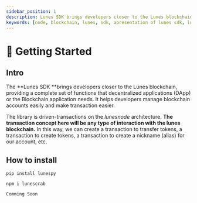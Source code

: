```yaml
---
sidebar_position: 1
description: Lunes SDK brings developers closer to the Lunes blockchain
keywords: [node, blockchain, lunes, sdk, apresentation of lunes sdk, lunes sdk]
---
```



# 🏁 Getting Started

## Intro

The **Lunes SDK **brings developers closer to the Lunes blockchain, providing a complete set of functions that decentralized applications (DApp) or the Blockchain application needs. It helps developers manage blockchain accounts easily and make transaction easier.

The library is driven-transactions on the _lunesnode_ architecture.
**The transaction concept here will be any type of interaction with the lunes blockchain.**
In this way, we can create a transaction to transfer tokens, a transaction to create tokens, a transaction to create a nickname (alias) for our account, etc.

## How to install

<Tabs>
  <TabItem value="Python3" label="Python3" default>

```
pip install lunespy
```

  </TabItem>
  <TabItem value="JavaScript" label="JavaScript" default>

```
npm i lunescrab
```

  </TabItem>
  <TabItem value="Rust" label="Rust" default>

```
Comming Soon
```

  </TabItem>
</Tabs>
